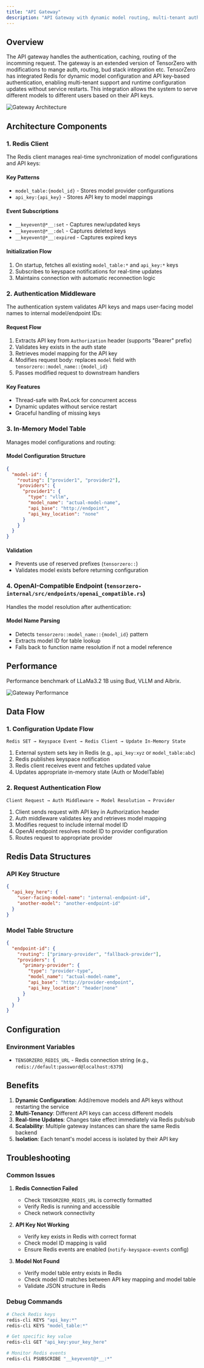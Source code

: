 ```yaml
---
title: "API Gateway"
description: "API Gateway with dynamic model routing, multi-tenant authentication, caching and observability."
---
```


## Overview

The API gateway handles the authentication, caching, routing of the incomming request. The gateway is an extended version of TensorZero with modifications to mange auth, routing, bud stack integration etc. TensorZero has integrated Redis for dynamic model configuration and API key-based authentication, enabling multi-tenant support and runtime configuration updates without service restarts. This integration allows the system to serve different models to different users based on their API keys.

![Gateway Architecture](/images/gateway-arch.jpg)



## Architecture Components

### 1. Redis Client

The Redis client manages real-time synchronization of model configurations and API keys:

#### Key Patterns
- `model_table:{model_id}` - Stores model provider configurations
- `api_key:{api_key}` - Stores API key to model mappings

#### Event Subscriptions
- `__keyevent@*__:set` - Captures new/updated keys
- `__keyevent@*__:del` - Captures deleted keys
- `__keyevent@*__:expired` - Captures expired keys

#### Initialization Flow
1. On startup, fetches all existing `model_table:*` and `api_key:*` keys
2. Subscribes to keyspace notifications for real-time updates
3. Maintains connection with automatic reconnection logic

### 2. Authentication Middleware

The authentication system validates API keys and maps user-facing model names to internal model/endpoint IDs:

#### Request Flow
1. Extracts API key from `Authorization` header (supports "Bearer" prefix)
2. Validates key exists in the auth state
3. Retrieves model mapping for the API key
4. Modifies request body: replaces `model` field with `tensorzero::model_name::{model_id}`
5. Passes modified request to downstream handlers

#### Key Features
- Thread-safe with RwLock for concurrent access
- Dynamic updates without service restart
- Graceful handling of missing keys

### 3. In-Memory Model Table

Manages model configurations and routing:

#### Model Configuration Structure
```json
{
  "model-id": {
    "routing": ["provider1", "provider2"],
    "providers": {
      "provider1": {
        "type": "vllm",
        "model_name": "actual-model-name",
        "api_base": "http://endpoint",
        "api_key_location": "none"
      }
    }
  }
}
```

#### Validation
- Prevents use of reserved prefixes (`tensorzero::`)
- Validates model exists before returning configuration

### 4. OpenAI-Compatible Endpoint (`tensorzero-internal/src/endpoints/openai_compatible.rs`)

Handles the model resolution after authentication:

#### Model Name Parsing
- Detects `tensorzero::model_name::{model_id}` pattern
- Extracts model ID for table lookup
- Falls back to function name resolution if not a model reference


## Performance

Performance benchmark of LLaMa3.2 1B using Bud, VLLM and Aibrix.

![Gateway Performance](/images/gateway-performance.png)


## Data Flow

### 1. Configuration Update Flow
```
Redis SET → Keyspace Event → Redis Client → Update In-Memory State
```

1. External system sets key in Redis (e.g., `api_key:xyz` or `model_table:abc`)
2. Redis publishes keyspace notification
3. Redis client receives event and fetches updated value
4. Updates appropriate in-memory state (Auth or ModelTable)

### 2. Request Authentication Flow
```
Client Request → Auth Middleware → Model Resolution → Provider
```

1. Client sends request with API key in Authorization header
2. Auth middleware validates key and retrieves model mapping
3. Modifies request to include internal model ID
4. OpenAI endpoint resolves model ID to provider configuration
5. Routes request to appropriate provider

## Redis Data Structures

### API Key Structure
```json
{
  "api_key_here": {
    "user-facing-model-name": "internal-endpoint-id",
    "another-model": "another-endpoint-id"
  }
}
```

### Model Table Structure
```json
{
  "endpoint-id": {
    "routing": ["primary-provider", "fallback-provider"],
    "providers": {
      "primary-provider": {
        "type": "provider-type",
        "model_name": "actual-model-name",
        "api_base": "http://provider-endpoint",
        "api_key_location": "header|none"
      }
    }
  }
}
```

## Configuration

### Environment Variables
- `TENSORZERO_REDIS_URL` - Redis connection string (e.g., `redis://default:password@localhost:6379`)


## Benefits

1. **Dynamic Configuration**: Add/remove models and API keys without restarting the service
2. **Multi-Tenancy**: Different API keys can access different models
3. **Real-time Updates**: Changes take effect immediately via Redis pub/sub
4. **Scalability**: Multiple gateway instances can share the same Redis backend
5. **Isolation**: Each tenant's model access is isolated by their API key


## Troubleshooting

### Common Issues

1. **Redis Connection Failed**
   - Check `TENSORZERO_REDIS_URL` is correctly formatted
   - Verify Redis is running and accessible
   - Check network connectivity

2. **API Key Not Working**
   - Verify key exists in Redis with correct format
   - Check model ID mapping is valid
   - Ensure Redis events are enabled (`notify-keyspace-events` config)

3. **Model Not Found**
   - Verify model table entry exists in Redis
   - Check model ID matches between API key mapping and model table
   - Validate JSON structure in Redis

### Debug Commands

```bash
# Check Redis keys
redis-cli KEYS "api_key:*"
redis-cli KEYS "model_table:*"

# Get specific key value
redis-cli GET "api_key:your_key_here"

# Monitor Redis events
redis-cli PSUBSCRIBE "__keyevent@*__:*"
```